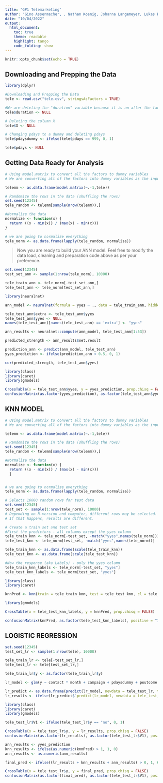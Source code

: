 ```yaml
---
title: "GP1 Telemarketing"
author: "Gino Assenmacher, , Nathan Koenig, Johanna Langemeyer, Lukas Resch, Benjamin Roemer"
date: "10/04/2022"
output:
  html_document:
    toc: true
    theme: readable
    highlight: tango
    code_folding: show
---
```


```r
knitr::opts_chunk$set(echo = TRUE)
```

## Downloading and Prepping the Data

```r

library(dplyr)

#Downloading and Prepping the Data
tele <- read.csv("tele.csv", stringsAsFactors = TRUE)

#We are deleting the "duration" variable because it is an after the fact measurement. We only should be using variables that we know before the call
tele$duration <- NULL

# Deleting the column X
tele$X <- NULL

# Changing pdays to a dummy and deleting pdays
tele$pdaysdummy <- ifelse(tele$pdays == 999, 0, 1)

tele$pdays <- NULL
```

## Getting Data Ready for Analysis

```r
# Using model.matrix to convert all the factors to dummy variables
# We are converting all of the factors into dummy variables as the input into knn has to be numeric

telemm <- as.data.frame(model.matrix(~.-1,tele))

# Randomize the rows in the data (shuffling the rows)
set.seed(12345)
tele_random <- telemm[sample(nrow(telemm)),]

#Normalize the data
normalize <- function(x) {
  return ((x - min(x)) / (max(x) - min(x)))
}

# we are going to normalize everything 
tele_norm <- as.data.frame(lapply(tele_random, normalize))

```


> Now you are ready to build your ANN model. Feel free to modify the data load, cleaning and preparation code above as per your preference.

```r

set.seed(12345)
test_set_ann <- sample(1:nrow(tele_norm), 10000)

tele_train_ann <- tele_norm[-test_set_ann,]
tele_test_ann <- tele_norm[test_set_ann,]

library(neuralnet)

ann_model <- neuralnet(formula = yyes ~ ., data = tele_train_ann, hidden = c(5,3))

tele_test_ann$extra <- tele_test_ann$yyes
tele_test_ann$yyes <- NULL
names(tele_test_ann)[names(tele_test_ann) == 'extra'] <- "yyes" 

ann_results <- neuralnet::compute(ann_model, tele_test_ann[1:53])

predicted_strength <- ann_results$net.result

prediction_ann <- predict(ann_model, tele_test_ann)
yyes_prediction <- ifelse(prediction_ann < 0.5, 0, 1)

cor(predicted_strength, tele_test_ann$yyes)

```

```r

library(class)
library(caret)
library(gmodels)

CrossTable(x = tele_test_ann$yyes, y = yyes_prediction, prop.chisq = FALSE)
confusionMatrix(as.factor(yyes_prediction), as.factor(tele_test_ann$yyes), positive = "1")

```

## KNN MODEL

```r

# Using model.matrix to convert all the factors to dummy variables
# We are converting all of the factors into dummy variables as the input into knn has to be numeric

telemm <- as.data.frame(model.matrix(~.-1,tele))

# Randomize the rows in the data (shuffling the rows)
set.seed(12345)
tele_random <- telemm[sample(nrow(telemm)),]

#Normalize the data
normalize <- function(x) {
  return ((x - min(x)) / (max(x) - min(x)))
  }


# we are going to normalize everything 
tele_norm <- as.data.frame(lapply(tele_random, normalize))

# Selects 10000 random rows for test data
set.seed(12345)
test_set <- sample(1:nrow(tele_norm), 10000) 
# Depending on R-version and computer, different rows may be selected. 
# If that happens, results are different. 

# Create a train set and test set
#First the predictors - all columns except the yyes column
tele_train_knn <- tele_norm[-test_set, -match("yyes",names(tele_norm))]
tele_test_knn <- tele_norm[test_set, -match("yyes",names(tele_norm))]

tele_train_knn <- as.data.frame(scale(tele_train_knn))
tele_test_knn <- as.data.frame(scale(tele_test_knn))

#Now the response (aka Labels) - only the yyes column
tele_train_knn_labels <- tele_norm[-test_set, "yyes"]
tele_test_knn_labels <- tele_norm[test_set, "yyes"]

library(class)
library(caret)

knnPred <- knn(train = tele_train_knn, test = tele_test_knn, cl = tele_train_knn_labels, k = 3)

library(gmodels)

CrossTable(x = tele_test_knn_labels, y = knnPred, prop.chisq = FALSE)

confusionMatrix(knnPred, as.factor(tele_test_knn_labels), positive = "1")
```


## LOGISTIC REGRESSION

```r

set.seed(12345)
test_set_lr <- sample(1:nrow(tele), 10000)

tele_train_lr <- tele[-test_set_lr,]
tele_test_lr <- tele[test_set_lr,]

tele_train_lr$y <- as.factor(tele_train_lr$y)

lr_model <- glm(y ~ contact * month + campaign + pdaysdummy + poutcome + emp.var.rate + cons.price.idx + cons.conf.idx, family = "binomial", data = tele_train_lr)

lr_predict <- as.data.frame(predict(lr_model, newdata = tele_test_lr, type = "response"))
lr_results <- ifelse(lr_predict$`predict(lr_model, newdata = tele_test_lr, type = "response")` > 0.25, 1, 0)

library(class)
library(caret)
library(gmodels)

tele_test_lr$V1 <- ifelse(tele_test_lr$y == "no", 0, 1)

CrossTable(x = tele_test_lr$y, y = lr_results, prop.chisq = FALSE)
confusionMatrix(as.factor(lr_results), as.factor(tele_test_lr$V1), positive = "1")

```

```r

ann_results <- yyes_prediction
knn_results <- ifelse(as.numeric(knnPred) > 1, 1, 0)
ann_results <- as.numeric(ann_results)

final_pred <- ifelse((lr_results + knn_results + ann_results) > 0, 1, 0)

CrossTable(x = tele_test_lr$y, y = final_pred, prop.chisq = FALSE)
confusionMatrix(as.factor(final_pred), as.factor(tele_test_lr$V1), positive = "1")

```

